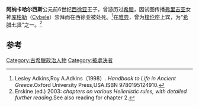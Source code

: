 {{Link style|time=2015-12-12T06:12:58+00:00}}
{{Infobox person
| name        = 阿纳卡哈尔西斯
| image       = 
| alt         = 
| caption     = 
| birth_date  = 
| birth_place = [[西徐亚|西徐亚]]
| death_date  = 
| death_place = 
| ethnicity   = 
| other_names = 
| known_for   = 
| occupation  = 
}}
'''阿纳卡哈尔西斯'''公元前6世纪[[西徐亚|西徐亚]]王子，曾游历过[[希腊|希腊]]，因试图传播[[弗里吉亚|弗里吉亚]]女神[[库柏勒|库柏勒]]（[[:en:Cybele|Cybele]]）崇拜而在西徐亚被处死。<ref>Lesley Adkins,Roy A.Adkins（1998）. ''Handbook to Life in Ancient Greece''.Oxford University Press,USA.ISBN 9780195124910.</ref>在[[雅典|雅典]]，曾为[[梭伦|梭伦]]座上宾，为“[[希腊七贤|希腊七贤]]”之一。<ref>Erskine (ed.) 2003: ''chapters on various Hellenistic rules, with detailed further reading''.See also reading for chapter 2.</ref>

== 参考 ==
{{reflist}}

{{古希臘}}

[[Category:古希臘政治人物|Category:古希臘政治人物]]
[[Category:被處決者|Category:被處決者]]
